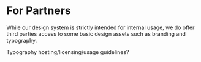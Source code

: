 
<Meta title="Introduction/Getting Started/For Partners" />

# For Partners

<Intro>
While our design system is strictly intended for internal usage, we do offer third parties access to some basic design assets such as branding and typography.
</Intro>

Typography hosting/licensing/usage guidelines?
